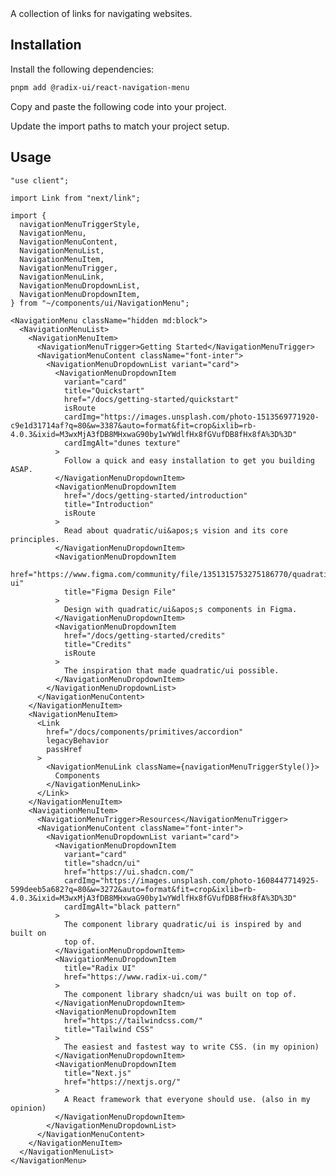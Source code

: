 
<Title>Navigation Menu</Title>
<Description>A collection of links for navigating websites.</Description>
<ComponentPreview id="navigationMenu" />

## Installation
<Steps>

<StepTitle>Install the following dependencies:</StepTitle>
<StepContent>
```bash
pnpm add @radix-ui/react-navigation-menu
```
</StepContent>

<StepTitle>Copy and paste the following code into your project.</StepTitle>
<StepContent>
<FileSource id="navigationMenu" />
</StepContent>

<StepTitle>Update the import paths to match your project setup.</StepTitle>

</Steps>

## Usage
```tsx
"use client";

import Link from "next/link";

import {
  navigationMenuTriggerStyle,
  NavigationMenu,
  NavigationMenuContent,
  NavigationMenuList,
  NavigationMenuItem,
  NavigationMenuTrigger,
  NavigationMenuLink,
  NavigationMenuDropdownList,
  NavigationMenuDropdownItem,
} from "~/components/ui/NavigationMenu";
```
```tsx
<NavigationMenu className="hidden md:block">
  <NavigationMenuList>
    <NavigationMenuItem>
      <NavigationMenuTrigger>Getting Started</NavigationMenuTrigger>
      <NavigationMenuContent className="font-inter">
        <NavigationMenuDropdownList variant="card">
          <NavigationMenuDropdownItem
            variant="card"
            title="Quickstart"
            href="/docs/getting-started/quickstart"
            isRoute
            cardImg="https://images.unsplash.com/photo-1513569771920-c9e1d31714af?q=80&w=3387&auto=format&fit=crop&ixlib=rb-4.0.3&ixid=M3wxMjA3fDB8MHxwaG90by1wYWdlfHx8fGVufDB8fHx8fA%3D%3D"
            cardImgAlt="dunes texture"
          >
            Follow a quick and easy installation to get you building ASAP.
          </NavigationMenuDropdownItem>
          <NavigationMenuDropdownItem
            href="/docs/getting-started/introduction"
            title="Introduction"
            isRoute
          >
            Read about quadratic/ui&apos;s vision and its core principles.
          </NavigationMenuDropdownItem>
          <NavigationMenuDropdownItem
            href="https://www.figma.com/community/file/1351315753275186770/quadratic-ui"
            title="Figma Design File"
          >
            Design with quadratic/ui&apos;s components in Figma.
          </NavigationMenuDropdownItem>
          <NavigationMenuDropdownItem
            href="/docs/getting-started/credits"
            title="Credits"
            isRoute
          >
            The inspiration that made quadratic/ui possible.
          </NavigationMenuDropdownItem>
        </NavigationMenuDropdownList>
      </NavigationMenuContent>
    </NavigationMenuItem>
    <NavigationMenuItem>
      <Link
        href="/docs/components/primitives/accordion"
        legacyBehavior
        passHref
      >
        <NavigationMenuLink className={navigationMenuTriggerStyle()}>
          Components
        </NavigationMenuLink>
      </Link>
    </NavigationMenuItem>
    <NavigationMenuItem>
      <NavigationMenuTrigger>Resources</NavigationMenuTrigger>
      <NavigationMenuContent className="font-inter">
        <NavigationMenuDropdownList variant="card">
          <NavigationMenuDropdownItem
            variant="card"
            title="shadcn/ui"
            href="https://ui.shadcn.com/"
            cardImg="https://images.unsplash.com/photo-1608447714925-599deeb5a682?q=80&w=3272&auto=format&fit=crop&ixlib=rb-4.0.3&ixid=M3wxMjA3fDB8MHxwaG90by1wYWdlfHx8fGVufDB8fHx8fA%3D%3D"
            cardImgAlt="black pattern"
          >
            The component library quadratic/ui is inspired by and built on
            top of.
          </NavigationMenuDropdownItem>
          <NavigationMenuDropdownItem
            title="Radix UI"
            href="https://www.radix-ui.com/"
          >
            The component library shadcn/ui was built on top of.
          </NavigationMenuDropdownItem>
          <NavigationMenuDropdownItem
            href="https://tailwindcss.com/"
            title="Tailwind CSS"
          >
            The easiest and fastest way to write CSS. (in my opinion)
          </NavigationMenuDropdownItem>
          <NavigationMenuDropdownItem
            title="Next.js"
            href="https://nextjs.org/"
          >
            A React framework that everyone should use. (also in my opinion)
          </NavigationMenuDropdownItem>
        </NavigationMenuDropdownList>
      </NavigationMenuContent>
    </NavigationMenuItem>
  </NavigationMenuList>
</NavigationMenu>
```

<Footer previousLabel="Menubar" previousHref="/docs/components/primitives/menubar" nextLabel="Pagination" nextHref="/docs/components/primitives/pagination" />
